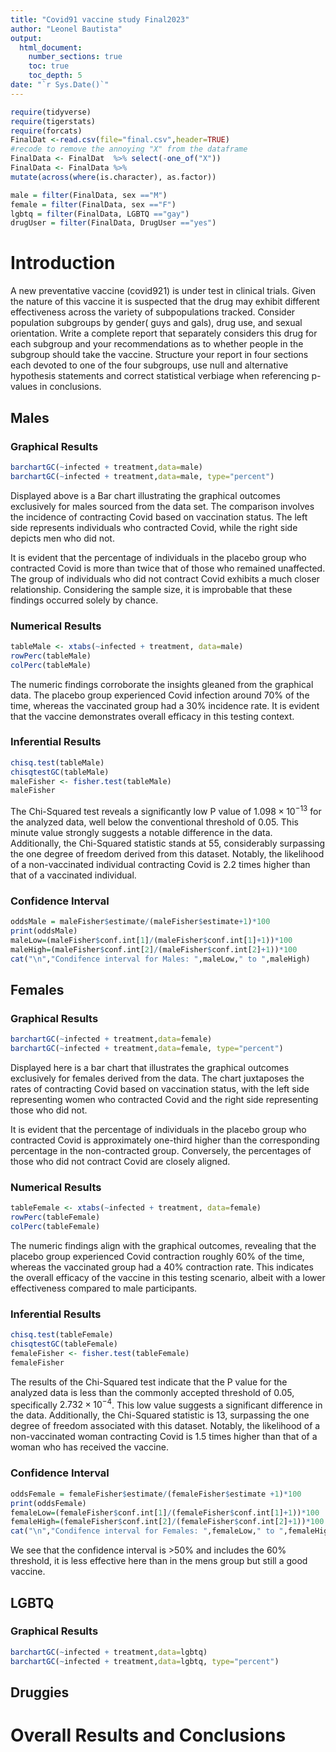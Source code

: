 ```yaml
---
title: "Covid91 vaccine study Final2023"
author: "Leonel Bautista"
output: 
  html_document:
    number_sections: true
    toc: true
    toc_depth: 5
date: "`r Sys.Date()`" 
---
```


```r
require(tidyverse)
require(tigerstats)
require(forcats)
FinalDat <-read.csv(file="final.csv",header=TRUE)
#recode to remove the annoying "X" from the dataframe
FinalData <- FinalDat  %>% select(-one_of("X"))
FinalData <- FinalData %>%
mutate(across(where(is.character), as.factor))

male = filter(FinalData, sex =="M")
female = filter(FinalData, sex =="F")
lgbtq = filter(FinalData, LGBTQ =="gay")
drugUser = filter(FinalData, DrugUser =="yes")
```

# Introduction

A new  preventative vaccine (covid921) is under test in clinical trials. Given the nature of this vaccine it is suspected that the drug may exhibit different effectiveness across the variety of subpopulations tracked. Consider population subgroups by gender( guys and gals), drug use, and sexual orientation. Write a complete report that separately considers this drug for each subgroup and your recommendations as to whether people in the subgroup should take the vaccine. Structure your report in four sections each devoted to one of the four subgroups, use null and alternative hypothesis statements and correct statistical verbiage when referencing p-values in conclusions.

## Males

### Graphical Results   

```r
barchartGC(~infected + treatment,data=male)
barchartGC(~infected + treatment,data=male, type="percent")
```

Displayed above is a Bar chart illustrating the graphical outcomes exclusively for males sourced from the data set. The comparison involves the incidence of contracting Covid based on vaccination status. The left side represents individuals who contracted Covid, while the right side depicts men who did not.      

It is evident that the percentage of individuals in the placebo group who contracted Covid is more than twice that of those who remained unaffected. The group of individuals who did not contract Covid exhibits a much closer relationship. Considering the sample size, it is improbable that these findings occurred solely by chance.     

### Numerical Results   

```r
tableMale <- xtabs(~infected + treatment, data=male)
rowPerc(tableMale)
colPerc(tableMale)
```

The numeric findings corroborate the insights gleaned from the graphical data. The placebo group experienced Covid infection around 70% of the time, whereas the vaccinated group had a 30% incidence rate. It is evident that the vaccine demonstrates overall efficacy in this testing context.   

### Inferential Results   

```r
chisq.test(tableMale)
chisqtestGC(tableMale)
maleFisher <- fisher.test(tableMale)
maleFisher
```

The Chi-Squared test reveals a significantly low P value of $1.098\times10^{-13}$ for the analyzed data, well below the conventional threshold of 0.05. This minute value strongly suggests a notable difference in the data. Additionally, the Chi-Squared statistic stands at 55, considerably surpassing the one degree of freedom derived from this dataset. Notably, the likelihood of a non-vaccinated individual contracting Covid is 2.2 times higher than that of a vaccinated individual.   

### Confidence Interval   

```r
oddsMale = maleFisher$estimate/(maleFisher$estimate+1)*100
print(oddsMale)
maleLow=(maleFisher$conf.int[1]/(maleFisher$conf.int[1]+1))*100
maleHigh=(maleFisher$conf.int[2]/(maleFisher$conf.int[2]+1))*100
cat("\n","Condifence interval for Males: ",maleLow," to ",maleHigh)
```

## Females

### Graphical Results

```r
barchartGC(~infected + treatment,data=female)
barchartGC(~infected + treatment,data=female, type="percent")
```

Displayed here is a bar chart that illustrates the graphical outcomes exclusively for females derived from the data. The chart juxtaposes the rates of contracting Covid based on vaccination status, with the left side representing women who contracted Covid and the right side representing those who did not.   

It is evident that the percentage of individuals in the placebo group who contracted Covid is approximately one-third higher than the corresponding percentage in the non-contracted group. Conversely, the percentages of those who did not contract Covid are closely aligned.   

### Numerical Results

```r
tableFemale <- xtabs(~infected + treatment, data=female)
rowPerc(tableFemale)
colPerc(tableFemale)
```

The numeric findings align with the graphical outcomes, revealing that the placebo group experienced Covid contraction roughly 60% of the time, whereas the vaccinated group had a 40% contraction rate. This indicates the overall efficacy of the vaccine in this testing scenario, albeit with a lower effectiveness compared to male participants.   

### Inferential Results

```r
chisq.test(tableFemale)
chisqtestGC(tableFemale)
femaleFisher <- fisher.test(tableFemale)
femaleFisher
```

The results of the Chi-Squared test indicate that the P value for the analyzed data is less than the commonly accepted threshold of 0.05, specifically $2.732\times10^{-4}$. This low value suggests a significant difference in the data. Additionally, the Chi-Squared statistic is 13, surpassing the one degree of freedom associated with this dataset. Notably, the likelihood of a non-vaccinated woman contracting Covid is 1.5 times higher than that of a woman who has received the vaccine.   

### Confidence Interval

```r
oddsFemale = femaleFisher$estimate/(femaleFisher$estimate +1)*100
print(oddsFemale)
femaleLow=(femaleFisher$conf.int[1]/(femaleFisher$conf.int[1]+1))*100
femaleHigh=(femaleFisher$conf.int[2]/(femaleFisher$conf.int[2]+1))*100
cat("\n","Condifence interval for Females: ",femaleLow," to ",femaleHigh)
```

We see that the confidence interval is >50% and includes the 60% threshold, it is less effective here than in the mens group but still a good vaccine.   

## LGBTQ

### Graphical Results

```r
barchartGC(~infected + treatment,data=lgbtq)
barchartGC(~infected + treatment,data=lgbtq, type="percent")
```


## Druggies


# Overall Results and Conclusions